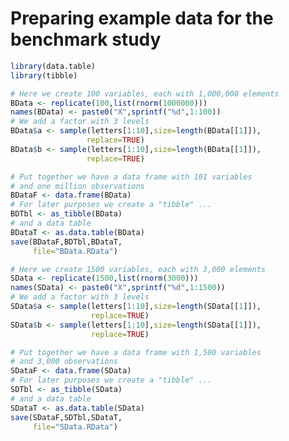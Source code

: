 # Preparing example data for the benchmark study

```r
library(data.table)
library(tibble)

# Here we create 100 variables, each with 1,000,000 elements
BData <- replicate(100,list(rnorm(1000000)))
names(BData) <- paste0("X",sprintf("%d",1:100))
# We add a factor with 3 levels
BData$a <- sample(letters[1:10],size=length(BData[[1]]),
                 replace=TRUE)
BData$b <- sample(letters[1:10],size=length(BData[[1]]),
                 replace=TRUE)

# Put together we have a data frame with 101 variables
# and one million observations
BDataF <- data.frame(BData)
# For later purposes we create a "tibble" ...
BDTbl <- as_tibble(BData)
# and a data table
BDataT <- as.data.table(BData)
save(BDataF,BDTbl,BDataT,
     file="BData.RData")

# Here we create 1500 variables, each with 3,000 elements
SData <- replicate(1500,list(rnorm(3000)))
names(SData) <- paste0("X",sprintf("%d",1:1500))
# We add a factor with 3 levels
SData$a <- sample(letters[1:10],size=length(SData[[1]]),
                  replace=TRUE)
SData$b <- sample(letters[1:10],size=length(SData[[1]]),
                  replace=TRUE)

# Put together we have a data frame with 1,500 variables
# and 3,000 observations
SDataF <- data.frame(SData)
# For later purposes we create a "tibble" ...
SDTbl <- as_tibble(SData)
# and a data table
SDataT <- as.data.table(SData)
save(SDataF,SDTbl,SDataT,
     file="SData.RData")

```
